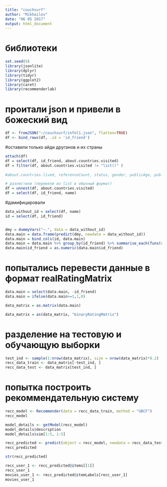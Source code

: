 ```yaml
---
title: "couchsurf"
author: "Mikhailov"
date: "06 05 2017"
output: html_document
---
```


# библиотеки
```r
set.seed(9)
library(jsonlite)
library(dplyr)
library(tidyr)
library(ggplot2)
library(caret)
library(recommenderlab)
```

# проитали json и привели в божеский вид
```r
df <- fromJSON("~/couchsurf/infol1.json", flatten=TRUE)
df <- bind_rows(df, .id = 'id_friend')
```

#оставили только айди друганов и их страны
```r
attach(df)
df = select(df, id_friend, about.countries.visited)
df = filter(df, about.countries.visited != "list()" )
      
#about.countries.lived, referenceCount, status, gender, publicAge, publicName, publicAddress.description)

# разлистили (перевели из list в обычный формат)
df = unnest(df, about.countries.visited)
df = select(df, id_friend, name)
```

#дамифицировали
```r
data_without_id = select(df, name)
id = select(df, id_friend)


dmy = dummyVars("~.", data = data_without_id)
data.main = data.frame(predict(dmy, newdata = data_without_id))
data.main = bind_cols(id, data.main)
data.main = data.main %>% group_by(id_friend) %>% summarise_each(funs(sum))
data.main$id_friend = as.numeric(data.main$id_friend)
```

# попытались перевести данные в формат realRatingMatrix

```r
data.main = select(data.main, -id_friend)
data.main = ifelse(data.main>=1,1,0)
```


```r
data_matrix = as.matrix(data.main)

data_matrix = as(data_matrix, "binaryRatingMatrix")
```

# разделение на тестовую и обучающую выборки
```r
test_ind <- sample(1:nrow(data_matrix), size = nrow(data_matrix)*0.2)
recc_data_train <- data_matrix[-test_ind, ]
recc_data_test <- data_matrix[test_ind, ]
```

# попытка построить рекоммендательную систему
```r
recc_model <- Recommender(data = recc_data_train, method = "UBCF")
recc_model

model_details <- getModel(recc_model)
model_details$description
model_details$sim[1:5, 1:5]

recc_predicted <- predict(object = recc_model, newdata = recc_data_test, n = 6)
recc_predicted

str(recc_predicted)

recc_user_1 <- recc_predicted@items[[1]]
recc_user_1
movies_user_1 <- recc_predicted@itemLabels[recc_user_1]
movies_user_1
```

